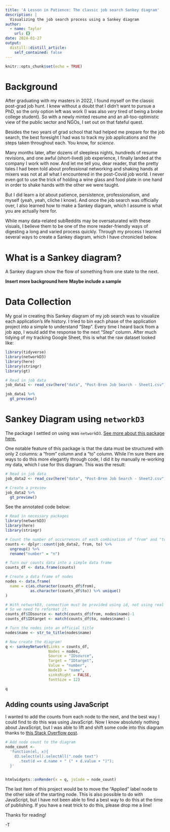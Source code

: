 ```yaml
---
title: 'A Lesson in Patience: The classic job search Sankey diagram'
description: |
  Visualizing the job search process using a Sankey diagram
author:
  - name: Taylor
    url: {}
date: 2024-01-27
output:   
  distill::distill_article:
    self_contained: false
---
```


```r
knitr::opts_chunk$set(echo = TRUE)
```

# Background

After graduating with my masters in 2022, I found myself on the classic post-grad job hunt. I knew without a doubt that I didn't want to pursue a PhD, so the only option left was work (I was also _very_ tired of being a broke college student). So with a newly minted resume and an all-too-optimistic view of the public sector and NGOs, I set out on that fateful quest.

Besides the two years of grad school that had helped me prepare for the job search, the best foresight I had was to track my job applications and the steps taken throughout each. You know, for *science*. 

Many months later, after dozens of sleepless nights, hundreds of resume revisions, and one awful (short-lived) job experience, I finally landed at the company I work with now. And let me tell you, dear reader, that the pretty tales I had been told about professional networking and shaking hands at mixers was not at all what I encountered in the post-Covid job world. I never even got to use the trick of holding a wine glass and food plate in one hand in order to shake hands with the other we were taught.

But I did learn a *lot* about patience, persistence, professionalism, and myself (yeah, yeah, cliche I know). And once the job search was officially over, I also learned how to make a Sankey diagram, which I assume is what you are actually here for. 

While many data-related subReddits may be oversaturated with these visuals, I believe them to be one of the more reader-friendly ways of digesting a long and varied process quickly. Through my process I learned several ways to create a Sankey diagram, which I have chronicled below.

# What is a Sankey diagram?

A Sankey diagram show the flow of something from one state to the next. 

**Insert more background here**
**Maybe include a sample**

# Data Collection


My goal in creating this Sankey diagram of my job search was to visualize each application's life history. I tried to bin each phase of the application project into a simple to understand "Step". Every time I heard back from a job app, I would add the response to the next "Step" column. After much tidying of my tracking Google Sheet, this is what the raw dataset looked like:


```r
library(tidyverse)
library(networkD3)
library(here)
library(stringr)
library(gt)

# Read in job data
job_data1 <- read_csv(here("data", "Post-Bren Job Search - Sheet1.csv"))

job_data1 %>% 
  gt_preview()
```





# Sankey Diagram using `networkD3`

The package I settled on using was `networkD3`. [See more about this package here.](https://rpubs.com/DragonflyStats/Sankey-networkD3)

One notable feature of this package is that the data must be structured with only 2 columns: a "from" column and a "to" column. While I'm sure there are ways to do this more elegantly through code, I did it by manually re-working my data, which I use for this diagram. This was the result:

```r
# Read in job data
job_data2 <- read_csv(here("data", "Post-Bren Job Search - Sheet2.csv"))

# Create a preview
job_data2 %>% 
  gt_preview()
```


See the annotated code below:

```r
# Read in necessary packages
library(networkD3)
library(here)
library(stringr)

# Count the number of occurrences of each combination of "from" and "to"
counts <- dplyr::count(job_data2, from, to) %>% 
  ungroup() %>% 
  rename("number" = "n")

# Turn our counts data into a simple data frame
counts_df <- data.frame(counts)

# Create a data frame of nodes
nodes <- data.frame(
  name = c(as.character(counts_df$from),
           as.character(counts_df$to)) %>% unique()
)

# With networkD3, connection must be provided using id, not using real name like in the links dataframe. 
# So we need to reformat it.
counts_df$IDsource <- match(counts_df$from, nodes$name)-1
counts_df$IDtarget <- match(counts_df$to, nodes$name)-1

# Turn the nodes into an official title
nodes$name <- str_to_title(nodes$name)

# Now create the diagram!
q <- sankeyNetwork(Links = counts_df, 
                   Nodes = nodes,
                   Source = "IDsource", 
                   Target = "IDtarget",
                   Value = "number", 
                   NodeID = "name",
                   sinksRight = FALSE,
                   fontSize = 12)

q


```

## Adding counts using JavaScript

I wanted to add the counts from each node to the next, and the best way I could find to do this was using JavaScript. Now I know absolutely nothing about JavaScript, but I was able to lift and shift some code into this diagram thanks to [this Stack Overflow post](https://stackoverflow.com/questions/71264918/r-networkd3-sankey-add-value-to-node-label/71265618#71265618).

```r
# Add node count to the diagram
node_count <-
  'function(el, x){
    d3.select(el).selectAll(".node text")
      .text(d => d.name + " (" + d.value + ")");
  }'


htmlwidgets::onRender(x = q, jsCode = node_count)
```

The last item of this project would be to move the "Applied" label node to the other side of the starting node. This is also possible to do with JavaScript, but I have not been able to find a best way to do this at the time of publishing. If you have a neat trick to do this, please drop me a line! 



Thanks for reading! 

-T